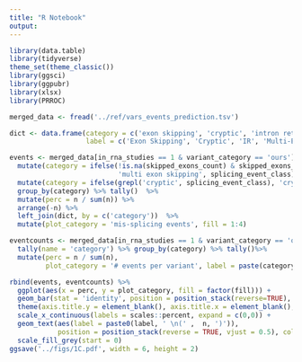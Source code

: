 ```yaml
---
title: "R Notebook"
output: 
---
```



```r
library(data.table)
library(tidyverse)
theme_set(theme_classic())
library(ggsci)
library(ggpubr)
library(xlsx)
library(PRROC)
```

```r
merged_data <- fread('../ref/vars_events_prediction.tsv')

```

```r
dict <- data.frame(category = c('exon skipping', 'cryptic', 'intron retention', 'multi exon skipping'),
                   label = c('Exon Skipping', 'Cryptic', 'IR', 'Multi-Exon Skipping'))

events <- merged_data[in_rna_studies == 1 & variant_category == 'ours']  %>%
  mutate(category = ifelse(!is.na(skipped_exons_count) & skipped_exons_count > 1 , 
                           'multi exon skipping', splicing_event_class)) %>%
  mutate(category = ifelse(grepl('cryptic', splicing_event_class), 'cryptic', category)) %>%
  group_by(category) %>% tally()  %>% 
  mutate(perc = n / sum(n)) %>%
  arrange(-n) %>%
  left_join(dict, by = c('category'))  %>%
  mutate(plot_category = 'mis-splicing events', fill = 1:4)

eventcounts <- merged_data[in_rna_studies == 1 & variant_category == 'ours'] %>% group_by(curated_record_id) %>%
  tally(name = 'category') %>% group_by(category) %>% tally()%>%
  mutate(perc = n / sum(n),
         plot_category = '# events per variant', label = paste(category, ' events'), fill = 1:4)

rbind(events, eventcounts) %>%
  ggplot(aes(x = perc, y = plot_category, fill = factor(fill))) + 
  geom_bar(stat = 'identity', position = position_stack(reverse=TRUE), width = 0.5) + 
  theme(axis.title.y = element_blank(), axis.title.x = element_blank(), legend.position = 'none') +
  scale_x_continuous(labels = scales::percent, expand = c(0,0)) +
  geom_text(aes(label = paste0(label, ' \n(' ,  n, ')')),
            position = position_stack(reverse = TRUE, vjust = 0.5), color = "white", size = 3) +
  scale_fill_grey(start = 0)
ggsave('../figs/1C.pdf', width = 6, height = 2)
```
